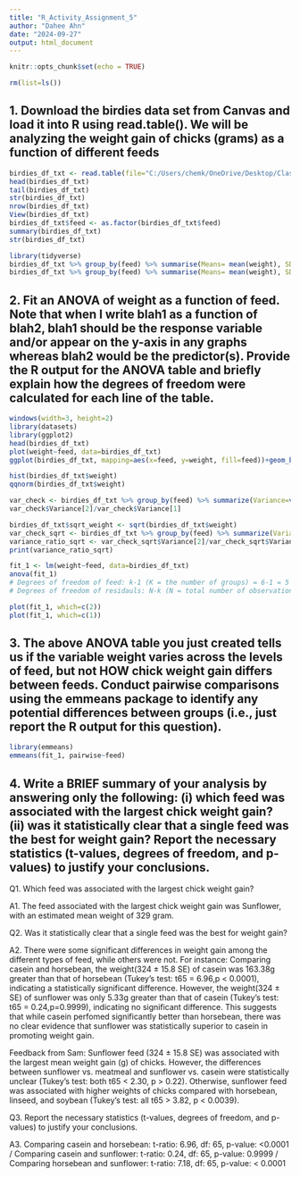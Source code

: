 ```yaml
---
title: "R_Activity_Assignment_5"
author: "Dahee Ahn"
date: "2024-09-27"
output: html_document
---
```


```r
knitr::opts_chunk$set(echo = TRUE)
```

```r
rm(list=ls())
```


## 1. Download the birdies data set from Canvas and load it into R using read.table(). We will be analyzing the weight gain of chicks (grams) as a function of different feeds
```r
birdies_df_txt <- read.table(file="C:/Users/chemk/OneDrive/Desktop/Classes/ENT6707_DataAnalysis/week6/birdies.txt", header=TRUE)
head(birdies_df_txt)
tail(birdies_df_txt)
str(birdies_df_txt)
nrow(birdies_df_txt)
View(birdies_df_txt)
birdies_df_txt$feed <- as.factor(birdies_df_txt$feed)
summary(birdies_df_txt)
str(birdies_df_txt)
```
```r
library(tidyverse)
birdies_df_txt %>% group_by(feed) %>% summarise(Means= mean(weight), SD=sd(weight), max_birdies=max(weight))
birdies_df_txt %>% group_by(feed) %>% summarise(Means= mean(weight), SD=sd(weight), max_birdies=max(weight)) %>% arrange(Means)
```

## 2. Fit an ANOVA of weight as a function of feed. Note that when I write blah1 as a function of blah2, blah1 should be the response variable and/or appear on the y-axis in any graphs whereas blah2 would be the predictor(s). Provide the R output for the ANOVA table and briefly explain how the degrees of freedom were calculated for each line of the table.
```r
windows(width=3, height=2)
library(datasets)
library(ggplot2)
head(birdies_df_txt)
plot(weight~feed, data=birdies_df_txt)
ggplot(birdies_df_txt, mapping=aes(x=feed, y=weight, fill=feed))+geom_boxplot()+theme_classic()+xlab("Feed")+ylab("Weight")
```

```r
hist(birdies_df_txt$weight)
qqnorm(birdies_df_txt$weight)
```
```r
var_check <- birdies_df_txt %>% group_by(feed) %>% summarize(Variance=var(weight))
var_check$Variance[2]/var_check$Variance[1]
```

```r
birdies_df_txt$sqrt_weight <- sqrt(birdies_df_txt$weight)
var_check_sqrt <- birdies_df_txt %>% group_by(feed) %>% summarize(Variance=var(sqrt_weight))
variance_ratio_sqrt <- var_check_sqrt$Variance[2]/var_check_sqrt$Variance[1]
print(variance_ratio_sqrt)
```

```r
fit_1 <- lm(weight~feed, data=birdies_df_txt)
anova(fit_1)
# Degrees of freedom of feed: k-1 (K = the number of groups) = 6-1 = 5
# Degrees of freedom of residauls: N-k (N = total number of observations) = 71-6 = 65
```
```r
plot(fit_1, which=c(2))
plot(fit_1, which=c(1))
```

## 3. The above ANOVA table you just created tells us if the variable weight varies across the levels of feed, but not HOW chick weight gain differs between feeds. Conduct pairwise comparisons using the emmeans package to identify any potential differences between groups (i.e., just report the R output for this question).
```r
library(emmeans)
emmeans(fit_1, pairwise~feed)
```

## 4. Write a BRIEF summary of your analysis by answering only the following: (i) which feed was associated with the largest chick weight gain? (ii) was it statistically clear that a single feed was the best for weight gain? Report the necessary statistics (t-values, degrees of freedom, and p-values) to justify your conclusions.

Q1. Which feed was associated with the largest chick weight gain?

A1. The feed associated with the largest chick weight gain was Sunflower, with an estimated mean weight of 329 gram.

Q2. Was it statistically clear that a single feed was the best for weight gain?

A2. There were some significant differences in weight gain among the different types of feed, while others were not. For instance: Comparing casein and horsebean, the weight(324 ± 15.8 SE) of casein was 163.38g greater than that of horsebean (Tukey's test: t65 = 6.96,p < 0.0001), indicating a statistically significant difference. However, the weight(324 ± SE) of sunflower was only 5.33g greater than that of casein (Tukey's test: t65 = 0.24,p=0.9999), indicating no significant difference. This suggests that while casein perfomed significantly better than horsebean, there was no clear evidence that sunflower was statistically superior to casein in promoting weight gain. 

Feedback from Sam: Sunflower feed (324 ± 15.8 SE) was associated with the largest mean weight gain (g)
of chicks. However, the differences between sunflower vs. meatmeal and sunflower vs. casein were
statistically unclear (Tukey’s test: both t65 < 2.30, p > 0.22). Otherwise, sunflower feed was associated with higher weights of chicks compared with horsebean, linseed, and soybean (Tukey’s test: all t65 > 3.82, p < 0.0039).

Q3. Report the necessary statistics (t-values, degrees of freedom, and p-values) to justify your conclusions.

A3. Comparing casein and horsebean: t-ratio: 6.96, df: 65, p-value: <0.0001 / Comparing casein and sunflower: t-ratio: 0.24, df: 65, p-value: 0.9999 / Comparing horsebean and sunflower: t-ratio: 7.18, df: 65, p-value: < 0.0001
